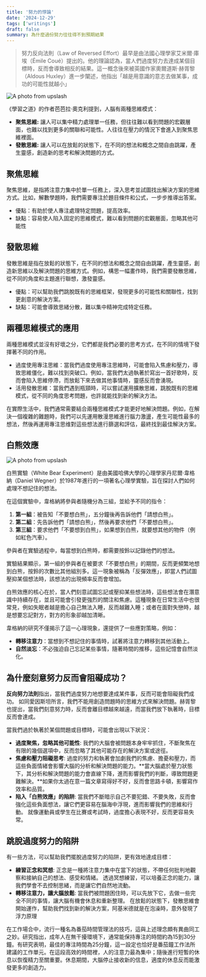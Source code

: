 ```yaml
---
title: '努力的悖論'
date: '2024-12-29'
tags: ['writings']
draft: false
summary: 為什麼過份努力往往得不到預期結果
---
```


> 努力反向法則（Law of Reversed Effort）最早是由法國心理學家艾米爾·庫埃（Émile Coué）提出的。他的理論認為，當人們過度努力去達成某個目標時，反而會導致相反的結果。這一概念後來被英國作家奧爾道斯·赫胥黎（Aldous Huxley）進一步闡述，他指出「越是用意識的意志去做某事，成功的可能性就越小」

![A photo from upslash](/static/images/努力的悖論_upslash_1.png)

《學習之道》的作者芭芭拉·奧克利提到，人腦有兩種思維模式：

- **聚焦思維:** 讓人可以集中精力處理單一任務，但往往難以看到問題的宏觀層面，也難以找到更多的關聯和可能性。人往往在壓力的情況下會進入到聚焦思維裡面。
- **發散思維:** 讓人可以在放鬆的狀態下，在不同的想法和概念之間自由跳躍，產生靈感，創造新的思考和解決問題的方式。

## 聚焦思維

聚焦思維，是指將注意力集中於單一任務上，深入思考並試圖找出解決方案的思維方式。比如，解數學題時，我們需要專注於題目條件和公式，一步步推導出答案。

- 優點：有助於使人專注處理特定問題，提高效率。
- 缺點：容易使人陷入固定的思維模式，難以看到問題的宏觀層面，忽略其他可能性

## **發散思維**

發散思維是指在放鬆的狀態下，在不同的想法和概念之間自由跳躍，產生靈感，創造新思維以及解決問題的思維方式。例如，構思一幅畫作時，我們需要發散思維，從不同的角度和主題進行聯想，激發靈感。

- 優點：可以幫助我們跳脫既有的思維框架，發現更多的可能性和關聯性，找到更創意的解決方案。
- 缺點：可能會導致思緒分散，難以集中精神完成特定任務。

## **兩種思維模式的應用**

兩種思維模式並沒有好壞之分，它們都是我們必要的思考方式，在不同的情境下發揮著不同的作用。

- 過度使用專注思維：當我們過度使用專注思維時，可能會陷入焦慮和壓力，導致思維僵化，難以找到突破口。例如，當我們太過執著於寫出一首好歌時，反而會陷入思維停滯，而放鬆下來去做其他事情時，靈感反而會湧現。
- 活用發散思維：當我們遇到瓶頸時，可以嘗試運用擴散思維，跳脫既有的思維模式，從不同的角度思考問題，也許就能找到新的解決方法。

在實際生活中，我們通常需要結合兩種思維模式才能更好地解決問題。例如，在解決一個複雜的難題時，我們可以先運用散漫思維進行腦力激盪，產生可能性最多的想法，然後再運用專注思维對這些想法進行篩選和評估，最終找到最佳解決方案。

## **白熊效應**

![A photo from upslash](/static/images/努力的悖論_upslash_2.png)

白熊實驗（White Bear Experiment）是由美國哈佛大學的心理學家丹尼爾·韋格納（Daniel Wegner）於1987年進行的一項著名心理學實驗，旨在探討人們如何處理不想記住的想法。

在這個實驗中，韋格納將參與者隨機分為三組，並給予不同的指令：

1. **第一組**：被告知「不要想白熊」，五分鐘後再告訴他們「請想白熊」。
2. **第二組**：先告訴他們「請想白熊」，然後再要求他們「不要想白熊」。
3. **第三組**：要求他們「不要想到白熊」，如果想到白熊，就要想其他的物件（例如紅色汽車）。

參與者在實驗過程中，每當想到白熊時，都需要按鈴以記錄他們的想法。

實驗結果顯示，第一組的參與者在被要求「不要想白熊」的期間，反而更頻繁地想到白熊，按鈴的次數比其他組別多。這一現象被稱為「反彈效應」，即當人們試圖壓抑某個想法時，該想法的出現頻率反而會增加。

白熊效應的核心在於，當人們刻意試圖忘記或壓抑某些想法時，這些想法會在潛意識中持續存在，並且可能會引發更強烈的關注和焦慮。這種現象在日常生活中也很常見，例如失眠者越是擔心自己無法入睡，反而越難入睡；或者在面對失戀時，越是想要忘記對方，對方的形象卻越加清晰。

韋格納的研究不僅揭示了這一心理現象，還提供了一些應對策略，例如：

- **轉移注意力**：當想到不想記住的事情時，試著將注意力轉移到其他活動上。
- **自然淡忘**：不必強迫自己忘記某些事情，隨著時間的推移，這些記憶會自然淡化。

## **為什麼刻意努力反而會阻礙成功？**

**反向努力法則**指出，當我們過度努力地想要達成某件事，反而可能會阻礙我們成功。 如同愛因斯坦所言，我們不能用創造問題時的思維方式來解決問題。赫胥黎也提出，當我們刻意努力時，反而會離目標越來越遠，而當我們放下執著時，目標反而會達成。

當我們過於執著於某個問題或目標時，可能會出現以下狀況：

- **過度聚焦，忽略其他可能性**: 我們的大腦會被問題本身牢牢抓住，不斷聚焦在有限的幾個選項中，反而忽略了其他可能存在的解決方案或途徑。
- **焦慮和壓力阻礙思考**: 過度的努力和執著會加劇我們的焦慮、擔憂和壓力，而這些負面情緒會影響大腦的分析和解決問題的能力。**當大腦處於壓力狀態下，其分析和解決問題的能力會直線下降，進而影響我們的判斷，導致問題更難解決。**如果你太過在意一篇文章寫得好不好，反而會思路卡頓，影響寫作效率和品質。
- **陷入「白熊效應」的陷阱**: 當我們不斷暗示自己不要犯錯、不要失敗，反而會強化這些負面想法，讓它們更容易在腦海中浮現，進而影響我們的思維和行動。 就像運動員或學生在比賽或考試時，過度擔心表現不好，反而更容易失常。

## 跳脫過度努力的陷阱

有一些方法，可以幫助我們擺脫過度努力的陷阱，更有效地達成目標：

- **練習正念和冥想**: 正念是一種將注意力集中在當下的狀態，不帶任何批判地觀察和接納自己的想法、感受和情緒。 透過冥想練習，可以培養正念的能力，讓我們學會不去控制思緒，而是讓它們自然地流動。
- **轉移注意力，讓大腦放鬆**: 當我們被問題困住時，可以先放下它，去做一些完全不同的事情，讓大腦有機會休息和重新整理。 在放鬆的狀態下，發散思維會開始運作，幫助我們找到新的解決方案，阿基米德就是在泡澡時，意外發現了浮力原理

在工作場合中，流行一種名為番茄時間管理法的技巧，這與上述理念頗有異曲同工之妙。研究指出，成年人在無干擾環境下，通常能保持專注的時間約為15到30分鐘。有研究表明，最佳的專注時間為25分鐘，這一設定也恰好是番茄鐘工作法所建議的工作單元。在這段高效的時間裡，人的注意力最為集中；隨後進行短暫的休息以恢復精力至關重要。休息期間，大腦停止接收新的信息，適度的休息反而能激發更多的創造力。
